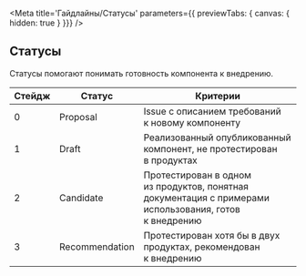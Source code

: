
<Meta
  title='Гайдлайны/Статусы' 
  parameters={{ previewTabs: { canvas: { hidden: true } }}}
/>

## Статусы

Статусы помогают понимать готовность компонента к внедрению.

| Стейдж | Статус         | Критерии |
| ------ | -------------- | -------- |
| 0      | Proposal       | Issue с описанием требований к новому компоненту |
| 1      | Draft          | Реализованный опубликованный компонент, не протестирован в продуктах |
| 2      | Candidate      | Протестирован в одном из продуктов, понятная документация с примерами использования, готов к внедрению |
| 3      | Recommendation | Протестирован хотя бы в двух продуктах, рекомендован к внедрению |
